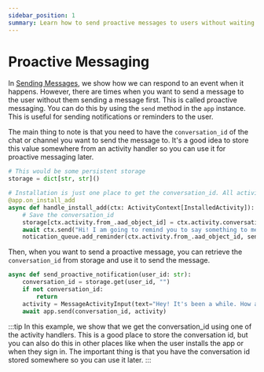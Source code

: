 ```yaml
---
sidebar_position: 1
summary: Learn how to send proactive messages to users without waiting for them to initiate the conversation, including storing conversation IDs and sending notifications.
---
```


# Proactive Messaging

In [Sending Messages](./), we show how we can respond to an event when it happens. However, there are times when you want to send a message to the user without them sending a message first. This is called proactive messaging. You can do this by using the `send` method in the `app` instance. This is useful for sending notifications or reminders to the user.

The main thing to note is that you need to have the `conversation_id` of the chat or channel you want to send the message to. It's a good idea to store this value somewhere from an activity handler so you can use it for proactive messaging later.


```python
# This would be some persistent storage
storage = dict[str, str]()

# Installation is just one place to get the conversation_id. All activities have this field as well.
@app.on_install_add
async def handle_install_add(ctx: ActivityContext[InstalledActivity]):
    # Save the conversation_id
    storage[ctx.activity.from_.aad_object_id] = ctx.activity.conversation.id
    await ctx.send("Hi! I am going to remind you to say something to me soon!")
    notication_queue.add_reminder(ctx.activity.from_.aad_object_id, send_proactive_notification, 1000)
```

Then, when you want to send a proactive message, you can retrieve the `conversation_id` from storage and use it to send the message.

```python
async def send_proactive_notification(user_id: str):
    conversation_id = storage.get(user_id, "")
    if not conversation_id:
        return
    activity = MessageActivityInput(text="Hey! It's been a while. How are you?")
    await app.send(conversation_id, activity)
```

:::tip
In this example, we show that we get the conversation_id using one of the activity handlers. This is a good place to store the conversation id, but you can also do this in other places like when the user installs the app or when they sign in. The important thing is that you have the conversation id stored somewhere so you can use it later.
:::